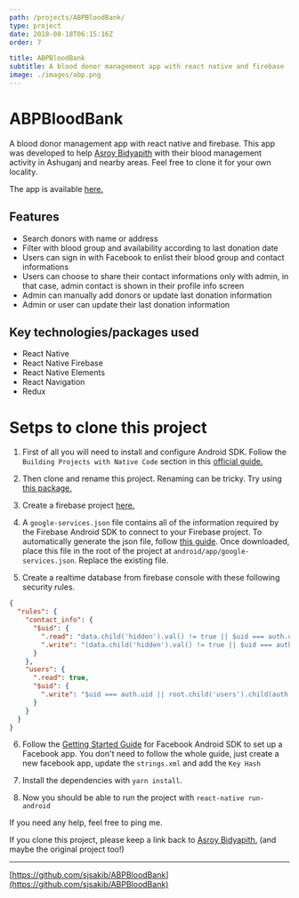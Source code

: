```yaml
---
path: /projects/ABPBloodBank/
type: project
date: 2018-08-18T06:15:16Z
order: 7

title: ABPBloodBank
subtitle: A blood donor management app with react native and firebase
image: ./images/abp.png
---
```

# ABPBloodBank
A blood donor management app with react native and firebase. This app was developed to help [Asroy Bidyapith](https://www.facebook.com/Asroy.biddapith/) with their blood management activity in Ashuganj and nearby areas. Feel free to clone it for your own locality.

The app is available [here.](https://play.google.com/store/apps/details?id=com.abpbloodbank)

## Features
* Search donors with name or address
* Filter with blood group and availability according to last donation date
* Users can sign in with Facebook to enlist their blood group and contact informations
* Users can choose to share their contact informations only with admin, in that case, admin contact is shown in their profile info screen
* Admin can manually add donors or update last donation information
* Admin or user can update their last donation information

## Key technologies/packages used
* React Native
* React Native Firebase
* React Native Elements
* React Navigation
* Redux

# Setps to clone this project

1. First of all you will need to install and configure Android SDK. Follow the `Building Projects with Native Code` section in this [official guide.](https://facebook.github.io/react-native/docs/getting-started)

2. Then clone and rename this project. Renaming can be tricky. Try using [this package.](https://www.npmjs.com/package/react-native-rename)

3. Create a firebase project [here.](https://firebase.google.com/console)

4. A `google-services.json` file contains all of the information required by the Firebase Android SDK to connect to your Firebase project. To automatically generate the json file, follow [this guide](https://github.com/react-native-community/react-native-google-signin/blob/master/get-config-file.md). Once downloaded, place this file in the root of the project at `android/app/google-services.json`. Replace the existing file.

5. Create a realtime database from firebase console with these following security rules.

```json
{
  "rules": {
    "contact_info": {
      "$uid": {
        ".read": "data.child('hidden').val() != true || $uid === auth.uid || root.child('users').child(auth.uid).child('admin').val() == true",
        ".write": "(data.child('hidden').val() != true || $uid === auth.uid || root.child('users').child(auth.uid).child('admin').val() == true) && data.child('admin').val() === newData.child('admin').val()"
      }
    },
    "users": {
      ".read": true,
      "$uid": {
        ".write": "$uid === auth.uid || root.child('users').child(auth.uid).child('admin').val() == true"
      }
    }
  }
}
```

6. Follow the [Getting Started Guide](https://developers.facebook.com/docs/android/getting-started/) for Facebook Android SDK to set up a Facebook app. You don't need to follow the whole guide, just create a new facebook app, update the `strings.xml` and add the `Key Hash`

7. Install the dependencies with `yarn install`.

8. Now you should be able to run the project with `react-native run-android`


If you need any help, feel free to ping me.


If you clone this project, please keep a link back to [Asroy Bidyapith.](https://www.facebook.com/Asroy.biddapith/) (and maybe the original project too!)


---
[https://github.com/sjsakib/ABPBloodBank](https://github.com/sjsakib/ABPBloodBank)
